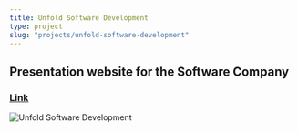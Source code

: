 ```yaml
---
title: Unfold Software Development
type: project
slug: "projects/unfold-software-development"
---
```


## Presentation website for the Software Company

### [Link](https://unfoldsoftwaredev.netlify.app)

![Unfold Software Development](./unfold-software-development.png)